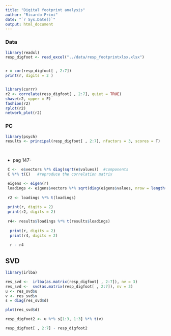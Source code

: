 ```yaml
---
title: "Digital footprint analysis"
author: "Ricardo Primi"
date: "`r Sys.Date()`"
output: html_document
---
```


### Data
```r
library(readxl)
resp_digfoot <- read_excel("../data/resp_footprintxlsx.xlsx")


r = cor(resp_digfoot[ , 2:7])
print(r, digits = 2 )


library(corrr)
r2 <- correlate(resp_digfoot[ , 2:7], quiet = TRUE)
shave(r2, upper = F)
fashion(r2)
rplot(r2)
network_plot(r2)

```

### PC

```r


library(psych)
results <- principal(resp_digfoot[ , 2:7], nfactors = 3, scores = T)

   
```

- pag 147-

```r

 C <-  e$vectors %*% diag(sqrt(e$values))  #components
 C %*% t(C)   #reproduce the correlation matrix

 eigens <- eigen(r)
 loadings <- eigens$vectors %*% sqrt(diag(eigens$values, nrow = length(eigens$values)))
 
 r2 <- loadings %*% t(loadings)
 
 print(r, digits = 2)
 print(r2, digits = 2)
 
 r4<- results$loadings %*% t(results$loadings)
 
  print(r, digits = 2)
  print(r4, digits = 2)
  
  r - r4


```

## SVD

```r

library(irlba)

res_svd <-  irlba(as.matrix(resp_digfoot[ , 2:7]), nv = 3) 
res_svd <-  svd(as.matrix(resp_digfoot[ , 2:7]), nv = 3) 
u <- res_svd$u
v <- res_svd$v
s = diag(res_svd$d)

plot(res_svd$d)

resp_digfoot2 <- u %*% s[1:3, 1:3] %*% t(v)

resp_digfoot[ , 2:7] - resp_digfoot2

```

